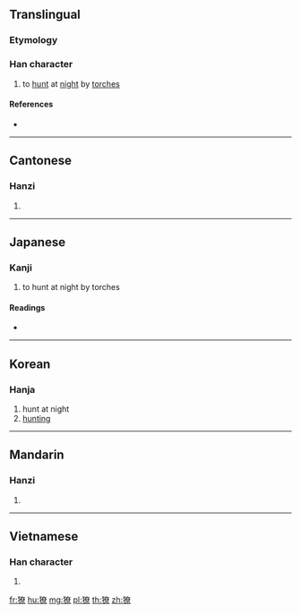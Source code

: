 ==Translingual==

===Etymology===
{{Han compound|犬|尞|c1=s|c2=p|t1=beast|ls=psc}}

===Han character===
{{Han char|rn=94|rad=犬|as=12|sn=15|four=44296|canj=KHKCF|ids=⿰犭尞}}

# to [[hunt]] at [[night]] by [[torch]]es

====References====
* {{Han ref|kx=0718.290|dkj=20692|dj=1130.070|hdz=21368.030|uh=7360|ud=29536|bh=E679|bd=59001}}

----

==Cantonese==

===Hanzi===
{{yue-hanzi|jyut=[[liu4]], [[lou5]]|y=liu4, lou5}}

# {{defn|lang=yue|sort=犬12}}

----

==Japanese==

===Kanji===
{{ja-kanji|grade=|rs=犬12}}

# to hunt at night by torches

====Readings====
* {{ja-readings|on=[[りょう]] (ryō), [[ろう]] (rō), [[とう]] (tō)|kun=[[かり]] (kari)}}

----

==Korean==

===Hanja===
{{ko-hanja|hangeul=[[료]]>[[요]]|eumhun=|rv=ryo>yo|mr=ryo>yo|y=lyo>yo}}

# hunt at night
# [[hunting]]

----

==Mandarin==

===Hanzi===
{{cmn-hanzi|pin=[[lǎo]] ([[lao3]]), [[liáo]] ([[liao2]])|wg=lao<sup>3</sup>, liao<sup>2</sup>}}

# {{defn|lang=cmn|sort=犬12}}

----

==Vietnamese==

===Han character===
{{vi-hantu|[[lão]], [[liêu]]|rs=犬12}}

# {{defn|vi}}

[[fr:獠]]
[[hu:獠]]
[[mg:獠]]
[[pl:獠]]
[[th:獠]]
[[zh:獠]]